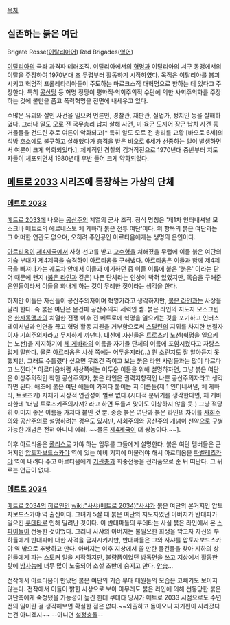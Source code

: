 [[목차]]

== 실존하는 붉은 여단 ==
Brigate Rosse([[이탈리아어]])
Red Brigades([[영어]])

[[이탈리아]]의 극좌 과격파 테러조직. 이탈리아에서의 [[혁명]]과 이탈리아의 서구 동맹에서의 이탈을 주장하여 1970년대 초 무렵부터 활동하기 시작하였다. 목적은 이탈리아를 붕괴시키고 혁명적 프롤레타리아들이 주도하는 마르크스적 대혁명으로 향하는 데 있다고 주장한다. 특히 [[공산당]] 등 혁명 정당이 평화적·의회주의적 수단에 의한 사회주의화를 주장하는 것에 불만을 품고 폭력혁명을 전면에 내세우고 있다. 

수많은 유괴와 살인 사건을 일으켜 언론인, 경찰관, 재판관, 실업가, 정치인 등을 살해하였다. 그러나 알도 모로 전 국무총리 납치 살해 사건, 미 육군 도지어 장군 납치 사건 등 거물들을 건드린 후로 여론이 악화되고[* 특히 알도 모로 전 총리를 교황 [바오로 6세]의 석방 호소에도 불구하고 살해했다가 충격을 받은 바오로 6세가 선종하는 일이 발생하면서 여론이 크게 악화되었다.], 체계적인 경찰의 검거작전으로 1970년대 중반부터 지도자들이 체포되면서 1980년대 후반 들어 크게 약화되었다.

== [[메트로 2033]] 시리즈에 등장하는 가상의 단체 ==
=== [[메트로 2033]] ===
[[메트로 2033]]에 나오는 [[공산주의]] 계열의 군사 조직. 정식 명칭은 '제1차 인터내셔널 모스크바 메트로의 에르네스토 체 게바라 붉은 전투 여단'이다. 위 항목의 붉은 여단과는 그 어떠한 연관도 없으며, 오히려 주인공인 아르티옴에게는 생명의 은인이다.

[[아르티옴]]이 [[제4제국]]에서 사형 선고를 받고 [[교수형]]을 처해졌을 무렵에 이들 붉은 여단의 기습 부대가 제4제국을 습격하여 아르티옴을 구해냈다. 아르티옴은 이들과 함께 제4제국을 빠져나가는 궤도차 안에서 이들과 얘기하던 중 이들 이름에 붙은 '붉은' 이라는 단어 때문에 왠지 ([[붉은 라인]]과 같은) 나쁜 단체라는 인상이 박혀 있었지만, 목숨을 구해준 은인들이라서 이들을 화내게 하는 것이 무례한 짓이라는 생각을 한다.

하지만 이들은 자신들이 공산주의자이며 혁명가라고 생각하지만, [[붉은 라인]]과는 사상을 달리 한다. 즉 붉은 여단은 온건파 공산주의자 세력인 셈. 붉은 라인의 지도자 모스크빈은 [[한자동맹]]과의 치열한 전쟁 이후 전 메트로에 혁명을 일으키는 것을 포기하고 인터스테이셔널과 인연을 끊고 혁명 활동 지원을 거부함으로써 [[스탈린]]의 지위를 차지한 변절자이자 기회주의자라고 무지하게 까댄다. 대신에 자신들은 [[트로츠키]] 노선(혁명을 일으키는 노선)을 지지하기에 [[체 게바라]]의 이름을 자기들 단체의 이름에 포함시켰다고 자랑스럽게 말한다. 물론 아르티옴은 사상 쪽에는 어두운지라(...) 뭔 소린지도 잘 알아듣지 못했지만, 그래도 수틀렸다 싶으면 무조건 죽이고 보는 붉은 라인 사람들과는 많이 다르다고 느낀다[* 아르티옴처럼 사상쪽에는 어두운 이들을 위해 설명하자면, 그냥 붉은 여단은 이상주의적인 착한 공산주의자, 붉은 라인은 권력지향적인 나쁜 공산주의자라고 생각하면 된다. 애초에 붉은 여단 애들이 가져다 붙이는 저 이름들(제 1 인터네셔널, 체 게바라, 트로츠키) 자체가 사상적 연관성이 별로 없다.(시대적 분위기를 생각한다면, 체 게바라한테 '너님 트로츠키주의자져? 라고 하면 두들겨 맞아도 이상하지 않을 듯.) 그냥 적당히 이미지 좋은 이름들 가져다 붙인 것 뿐. 종종 붉은 여단과 붉은 라인의 차이를 [[사회주의]]와 [[공산주의]]로 설명하려는 경우도 있지만, 사회주의와 공산주의 개념이 선악으로 구별 가능한 개념은 전혀 아니니 에러. ~~물론 [[제4제국]]이 더 쌍놈이다.~~].

이후 아르티옴은 [[폴리스]]로 가야 하는 임무를 그들에게 설명한다. 붉은 여단 멤버들은 근거지인 [[압토자보드스카야]] 역에 있는 예비 기지에 머물러야 해서 아르티옴을 [[파벨레츠카야]] 역에 내려다 주고 아르티옴에게 [[기관총]]과 회중전등을 전리품으로 준 뒤 떠난다. 그 뒤로는 언급이 없다.

=== [[메트로 2034]] ===
[[메트로 2034]]의 [[히로인]]인 [[wiki:"사샤(메트로 2034)"사샤]]가 붉은 여단의 본거지인 압토자보드스카야 역 출신이다. 그녀가 5살 때 붉은 여단의 지도자였던 아버지가 반대파가 일으킨 [[쿠데타]]로 인해 밀려난 것이다. 이 반대파들의 쿠데타는 사실 붉은 라인에서 온 [[스파이]]들이 선동한 것이었다. 그러나 사샤의 아버지는 불필요한 희생을 막고자 자신의 부하들에게 반대파에 대한 사격을 금지시키지만, 반대파들은 그와 사샤를 압토자보드스카야 역 밖으로 추방하고 만다. 아버지는 이후 지상에서 쓸 만한 물건들을 찾아 지하의 상인들에게 파는 스토커 일을 시작하지만, 불량품이었던 [[방독면]]을 쓰고 지상에서 활동한 탓에 [[방사능]]에 너무 많이 노출되어 소설 초반에 숨지고 만다. [[안습]]...

전작에서 아르티옴이 만났던 붉은 여단의 기습 부대 대원들의 모습은 코빼기도 보이지 않는다. 전작에서 이들이 밝힌 사상으로 보아 아무래도 붉은 라인에 의해 선동당한 붉은 여단측에게 숙청됐을 가능성이 높긴 한데 쿠데타 당시가 메트로 2033 시점으로도 수년 전의 일이란 걸 생각해보면 확실한 점은 없다.~~외출하고 돌아오니 자기편이 사라졌다는건 아니겠지~~ --아니면 [[설정충돌]]--
